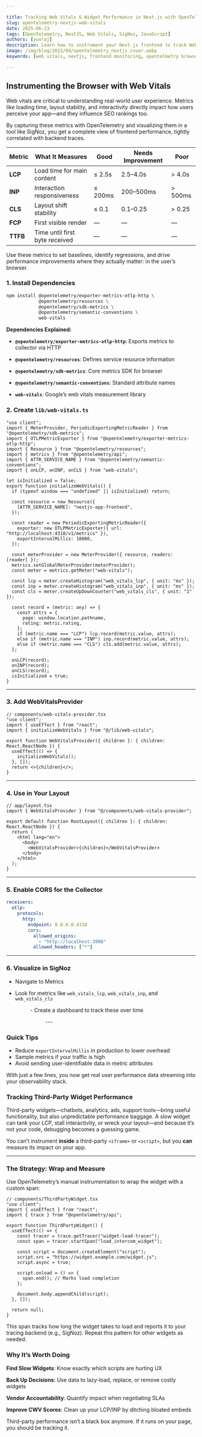 ```yaml
---

title: Tracking Web Vitals & Widget Performance in Next.js with OpenTelemetry
slug: opentelemetry-nextjs-web-vitals
date: 2025-06-23
tags: [OpenTelemetry, NextJS, Web Vitals, SigNoz, JavaScript]
authors: [yuvraj]
description: Learn how to instrument your Next.js frontend to track Web Vitals and third-party widget performance using OpenTelemetry and send the data to SigNoz for visualization and analysis.
image: /img/blog/2022/04/opentelemetry_nextjs_cover.webp
keywords: [web vitals, nextjs, frontend monitoring, opentelmetry browser, widget performance, sigznoz, LCP, INP, CLS, tracing, metrics]

---
```


## Instrumenting the Browser with Web Vitals

Web vitals are critical to understanding real-world user experience. Metrics like loading time, layout stability, and interactivity directly impact how users perceive your app—and they influence SEO rankings too.

By capturing these metrics with OpenTelemetry and visualizing them in a tool like SigNoz, you get a complete view of frontend performance, tightly correlated with backend traces.

| Metric | What It Measures | Good | Needs Improvement | Poor |
| --- | --- | --- | --- | --- |
| **LCP** | Load time for main content | ≤ 2.5s | 2.5–4.0s | > 4.0s |
| **INP** | Interaction responsiveness | ≤ 200ms | 200–500ms | > 500ms |
| **CLS** | Layout shift stability | ≤ 0.1 | 0.1–0.25 | > 0.25 |
| **FCP** | First visible render | — | — | — |
| **TTFB** | Time until first byte received | — | — | — |

Use these metrics to set baselines, identify regressions, and drive performance improvements where they actually matter: in the user’s browser.

### 1. Install Dependencies

```bash
npm install @opentelemetry/exporter-metrics-otlp-http \
            @opentelemetry/resources \
            @opentelemetry/sdk-metrics \
            @opentelemetry/semantic-conventions \
            web-vitals
```

**Dependencies Explained:**
- **`@opentelemetry/exporter-metrics-otlp-http`**: Exports metrics to collector via HTTP
- **`@opentelemetry/resources`**: Defines service resource information

- **`@opentelemetry/sdk-metrics`**: Core metrics SDK for browser
- **`@opentelemetry/semantic-conventions`**: Standard attribute names
- **`web-vitals`**: Google’s web vitals measurement library

### 2. Create `lib/web-vitals.ts`

```tsx
"use client";
import { MeterProvider, PeriodicExportingMetricReader } from "@opentelemetry/sdk-metrics";
import { OTLPMetricExporter } from "@opentelemetry/exporter-metrics-otlp-http";
import { Resource } from "@opentelemetry/resources";
import { metrics } from "@opentelemetry/api";
import { ATTR_SERVICE_NAME } from "@opentelemetry/semantic-conventions";
import { onLCP, onINP, onCLS } from "web-vitals";

let isInitialized = false;
export function initializeWebVitals() {
  if (typeof window === "undefined" || isInitialized) return;

  const resource = new Resource({
    [ATTR_SERVICE_NAME]: "nextjs-app-frontend",
  });

  const reader = new PeriodicExportingMetricReader({
    exporter: new OTLPMetricExporter({ url: "http://localhost:4318/v1/metrics" }),
    exportIntervalMillis: 10000,
  });

  const meterProvider = new MeterProvider({ resource, readers: [reader] });
  metrics.setGlobalMeterProvider(meterProvider);
  const meter = metrics.getMeter("web-vitals");

  const lcp = meter.createHistogram("web_vitals_lcp", { unit: "ms" });
  const inp = meter.createHistogram("web_vitals_inp", { unit: "ms" });
  const cls = meter.createUpDownCounter("web_vitals_cls", { unit: "1" });

  const record = (metric: any) => {
    const attrs = {
      page: window.location.pathname,
      rating: metric.rating,
    };
    if (metric.name === "LCP") lcp.record(metric.value, attrs);
    else if (metric.name === "INP") inp.record(metric.value, attrs);
    else if (metric.name === "CLS") cls.add(metric.value, attrs);
  };

  onLCP(record);
  onINP(record);
  onCLS(record);
  isInitialized = true;
}

```

---

### 3. Add WebVitalsProvider

```tsx
// components/web-vitals-provider.tsx
"use client";
import { useEffect } from "react";
import { initializeWebVitals } from "@/lib/web-vitals";

export function WebVitalsProvider({ children }: { children: React.ReactNode }) {
  useEffect(() => {
    initializeWebVitals();
  }, []);
  return <>{children}</>;
}
```

---

### 4. Use in Your Layout

```tsx
// app/layout.tsx
import { WebVitalsProvider } from "@/components/web-vitals-provider";

export default function RootLayout({ children }: { children: React.ReactNode }) {
  return (
    <html lang="en">
      <body>
        <WebVitalsProvider>{children}</WebVitalsProvider>
      </body>
    </html>
  );
}

```

---

### 5. Enable CORS for the Collector

```yaml
receivers:
  otlp:
    protocols:
      http:
        endpoint: 0.0.0.0:4318
        cors:
          allowed_origins:
            - "http://localhost:3000"
          allowed_headers: ["*"]

```

---

### 6. Visualize in SigNoz

- Navigate to Metrics
- Look for metrics like `web_vitals_lcp`, `web_vitals_inp`, and `web_vitals_cls`
    
    <Figure src="/img/blog/2025/06/opentelemetry-nextjs-web-vitals-image.webp" alt="" caption="" />- Create a dashboard to track these over time
    
    <Figure src="/img/blog/2025/06/opentelemetry-nextjs-web-vitals-image%201.webp" alt="" caption="" />---

### Quick Tips

- Reduce `exportIntervalMillis` in production to lower overhead
- Sample metrics if your traffic is high
- Avoid sending user-identifiable data in metric attributes

With just a few lines, you now get real user performance data streaming into your observability stack.

### **Tracking Third-Party Widget Performance**

Third-party widgets—chatbots, analytics, ads, support tools—bring useful functionality, but also unpredictable performance baggage. A slow widget can tank your LCP, stall interactivity, or wreck your layout—and because it’s not your code, debugging becomes a guessing game.

You can’t instrument **inside** a third-party `<iframe>` or `<script>`, but you **can** measure its impact on your app.

---

### **The Strategy: Wrap and Measure**

Use OpenTelemetry’s manual instrumentation to wrap the widget with a custom span:

```tsx
// components/ThirdPartyWidget.tsx
"use client";
import { useEffect } from "react";
import { trace } from "@opentelemetry/api";

export function ThirdPartyWidget() {
  useEffect(() => {
    const tracer = trace.getTracer("widget-load-tracer");
    const span = tracer.startSpan("load_intercom_widget");

    const script = document.createElement("script");
    script.src = "https://widget.example.com/widget.js";
    script.async = true;

    script.onload = () => {
      span.end(); // Marks load completion
    };

    document.body.appendChild(script);
  }, []);

  return null;
}
```

This span tracks how long the widget takes to load and reports it to your tracing backend (e.g., SigNoz). Repeat this pattern for other widgets as needed.

### **Why It’s Worth Doing**

**Find Slow Widgets**: Know exactly which scripts are hurting UX

**Back Up Decisions**: Use data to lazy-load, replace, or remove costly widgets

**Vendor Accountability**: Quantify impact when negotiating SLAs

**Improve CWV Scores**: Clean up your LCP/INP by ditching bloated embeds

Third-party performance isn’t a black box anymore. If it runs on your page, you should be tracking it.